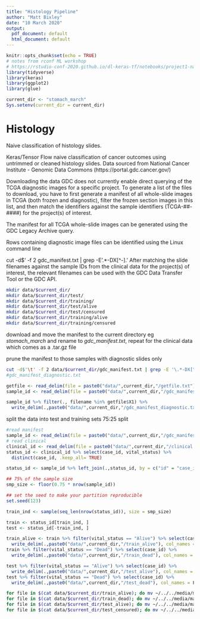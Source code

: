 ```yaml
---
title: "Histology Pipeline"
author: "Matt Bixley"
date: "10 March 2020"
output:
  pdf_document: default
  html_document: default
---
```


```r
knitr::opts_chunk$set(echo = TRUE)
# notes from rconf ML workshop
# https://rstudio-conf-2020.github.io/dl-keras-tf/notebooks/project1-natural-images.nb.html
library(tidyverse)
library(keras)
library(ggplot2)
library(glue)

current_dir <- "stomach_march"
Sys.setenv(current_dir = current_dir)
```

# Histology
Naive classification of histology slides.

Keras/Tensor Flow naive classification of cancer outcomes using untrimmed or cleaned histology slides.
Data sourced from National Cancer Institute - Genomic Data Commons (https://portal.gdc.cancer.gov/)

Downloading the data
GDC does not currently enable direct querying of the TCGA diagnostic images for a specific project. To generate a list of the files to download, you have to first generate a manifest of all whole-slide images in TCGA (both frozen and diagnostic), filter the frozen section images in this list, and then match the identifiers against the sample identifiers (TCGA-##-####) for the project(s) of interest.

The manifest for all TCGA whole-slide images can be generated using the GDC Legacy Archive query.

Rows containing diagnostic image files can be identified using the Linux command line

cut -d$'\t' -f 2 gdc_manifest.txt | grep -E '\.*-DX[^-]\w*.'
After matching the slide filenames against the sample IDs from the clinical data for the project(s) of interest, the relevant filenames can be used with the GDC Data Transfer Tool or the GDC API.

```bash
mkdir data/$current_dir/
mkdir data/$current_dir/test/
mkdir data/$current_dir/training/
mkdir data/$current_dir/test/alive
mkdir data/$current_dir/test/censured
mkdir data/$current_dir/training/alive
mkdir data/$current_dir/training/censured

```
download and move the manifest to the current directory eg *stomach_march* and rename to *gdc_manifest.txt*, repeat for the clinical data which comes as a .tar.gz file

prune the manifest to those samples with diagnostic slides only
```bash
cut -d$'\t' -f 2 data/$current_dir/gdc_manifest.txt | grep -E '\.*-DX[^-]\w*.' > data/$current_dir/getfile.txt
#gdc_manifest_diagnostic.txt
```

```r
getfile <- read_delim(file = paste0("data/",current_dir,"/getfile.txt"), delim = "\t", col_names = F)
sample_id <- read_delim(file = paste0("data/",current_dir,"/gdc_manifest.txt"), delim = "\t")

sample_id %>% filter(., filename %in% getfile$X1) %>%
  write_delim(.,paste0("data/",current_dir,"/gdc_manifest_diagnostic.txt"), delim = "\t")
```



split the data into test and training sets 75:25 split

```r
#read manifest
sample_id <- read_delim(file = paste0("data/",current_dir,"/gdc_manifest_diagnostic.txt"), delim = "\t")
# read clinical
clinical_id <- read_delim(file = paste0("data/",current_dir,"/clinical.project-TCGA-STAD.2020-03-10/clinical.tsv"), delim = "\t")
status_id <- clinical_id %>% select(case_id, vital_status) %>% 
  distinct(case_id, .keep_all= TRUE)

status_id <- sample_id %>% left_join(.,status_id, by = c("id" = "case_id"))

## 75% of the sample size
smp_size <- floor(0.75 * nrow(sample_id))

## set the seed to make your partition reproducible
set.seed(123)

train_ind <- sample(seq_len(nrow(status_id)), size = smp_size)

train <- status_id[train_ind, ]
test <- status_id[-train_ind, ]

train_alive <- train %>% filter(vital_status == "Alive") %>% select(case_id) %>% 
  write_delim(.,paste0("data/",current_dir,"/train_alive"), col_names = F)
train %>% filter(vital_status == "Dead") %>% select(case_id) %>% 
  write_delim(.,paste0("data/",current_dir,"/train_dead"), col_names = F)

test %>% filter(vital_status == "Alive") %>% select(case_id) %>% 
  write_delim(.,paste0("data/",current_dir,"/test_alive"), col_names = F)
test %>% filter(vital_status == "Dead") %>% select(case_id) %>% 
  write_delim(.,paste0("data/",current_dir,"/test_dead"), col_names = F)
```

```bash
for file in $(cat data/$current_dir/train_alive); do mv ~/../../media/matt/0D830EB30D830EB3/$file ~/../../media/matt/0D830EB30D830EB3/training/alive; done
for file in $(cat data/$current_dir/train_dead); do mv ~/../../media/matt/0D830EB30D830EB3/$file ~/../../media/matt/0D830EB30D830EB3/training/censured; done
for file in $(cat data/$current_dir/test_alive); do mv ~/../../media/matt/0D830EB30D830EB3/$file ~/../../media/matt/0D830EB30D830EB3/alive; done
for file in $(cat data/$current_dir/test_censured); do mv ~/../../media/matt/0D830EB30D830EB3/$file ~/../../media/matt/0D830EB30D830EB3/cesured; done
```


